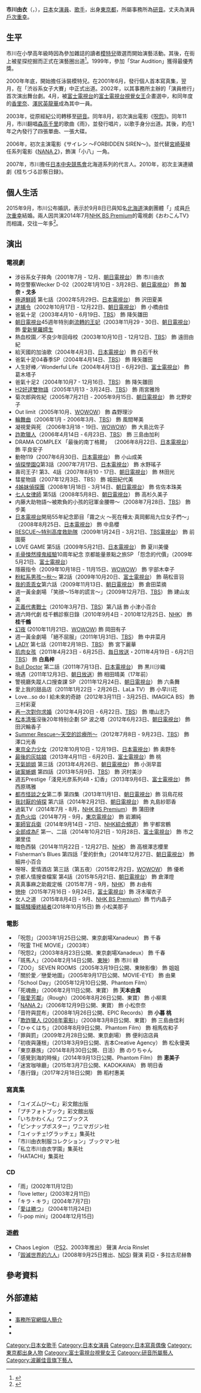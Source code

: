{{Distinguish|石川由依}}
{{藝人
|姓名 = 市川由衣
|類型 = 女演員
|圖片 = 
|圖片尺寸 = 
|圖片簡介 = 
|原名 = 
|外文名 = {{lang|ja|市川 由衣 }}
|外文 =  ja
|羅馬拼音 = Ichikawa Yui 
|英文名 = 
|暱稱 = 
|其他藝名 = 
|國籍 = {{JPN}}
|出生日期 = {{birth_date_and_age|1986|2|10}}
|出生地點 = {{flag|Japan|1986}}[[東京都|東京都]][[中野區|中野區]]
|逝世日期 = 
|逝世地點 = 
|職業 = [[模特兒|模特兒]]、[[演員|演員]]、[[歌手|歌手]]
|語言 = [[日語|日語]]
|母校 = [[東京都立代代木高等學校|東京都立代代木高等學校]]
|宗教信仰 =
|配偶 = {{marriage|[[戶次重幸|戶次重幸]]|2015-9-8}}
|兒女 = 2子
|父母 = 
|出道地點 = 
|出道作 = 
|出道日期 = {{start date and age|2000}}
|代表作 = 
|活躍年代 = 200年至今
|唱片公司 = 
|經紀公司 = [[研音|研音]]
|網站 = {{official|https://www.ken-on.co.jp/yui/}}
|獎項 = 
|IMDb = 1368557
}}
{{japanese|japanese=市川 由衣|kana=いちかわ ゆい|romaji=Ichikawa Yui}}

'''市川由衣'''（{{jpn|j=市川 由衣|hg=いちかわ ゆい|rm=Ichikawa Yui}}，{{bd|1986年|2月10日|||catIdx=Ichikawa Yui}}），[[日本|日本]]女[[演員|演員]]、[[歌手|歌手]]，出身[[東京都|東京都]]，所屬事務所為[[研音|研音]]。丈夫為演員[[戶次重幸|戶次重幸]]。

==生平==
市川在小學高年級時因為參加雜誌的讀者[[模特兒|模特兒]]徵選而開始演藝活動。其後，在街上被星探挖掘而正式在演藝圈出道<ref>{{cite interview|subject=市川由衣 |interviewer=佐々木香奈 |title=女に直撃!思い出テレビvol.13「いろんな役に挑戦してみたい」 |url=http://tv.jp.msn.com/features/interview_bijo/article.aspx?cp-documentid=4427935&page=0 |program=MSNエンタメ |date= |accessdate=2013-05-06|archiveurl=https://web.archive.org/web/20110614025144/http://tv.jp.msn.com/features/interview_bijo/article.aspx?cp-documentid=4427935&page=0 |archivedate=2011-06-14|deadurl=yes }}</ref>。1999年，參加「Star Audition」獲得最優秀獎。

2000年年底，開始擔任泳裝模特兒。在2001年6月，發行個人首本寫真集，翌月，在「渋谷系女子大賽」中正式出道。2002年，以其事務所主辦的「演員修行」首次演出舞台劇。4月，被[[富士電視台|富士電視台]]的[[富士電視台視覺女王|富士電視台視覺女王]]企畫選中，和同年度的[[香里奈|香里奈]]、[[澤尻英龍華|澤尻英龍華]]成為其中一員。

2003年，從原經紀公司轉移至[[研音|研音]]。同年8月，初次演出電影《[[呪怨|呪怨]]》。同年11月，市川翻唱[[森高千里|森高千里]]的歌曲《雨》，並發行唱片，以歌手身分出道。其後，約在1年之內發行了四張單曲、一張大碟。

2006年，初次主演電影《サイレン 〜FORBIDDEN SIREN〜》。並代替[[宮崎葵|宮崎葵]]接任系列電影《[[NANA_2|NANA 2]]》，飾演「小八」一角。

2007年，市川擔任[[日本中央競馬會|日本中央競馬會]]北海道系列的代言人。2010年，初次主演連續劇《桂ちづる診察日録》。

== 個人生活 ==
2015年9月，市川公布婚訊，表示於9月8日已與知名[[北海道|北海道]]演劇團體「{{link-ja|TEAM NACS|TEAM NACS}}」成員[[戶次重幸|戶次重幸]]結婚。兩人因共演2014年7月[[NHK_BS_Premium|NHK BS Premium]]的電視劇《おわこんTV》而相識，交往一年多<ref>{{Cite web |url=http://www.sanspo.com/geino/news/20150910/mrg15091005060002-n1.html |title=市川由衣が電撃婚！戸次重幸と12歳差、昨夏ドラマ共演がきっかけ |access-date=2015-09-10 |archive-date=2019-12-01 |archive-url=https://web.archive.org/web/20191201101247/https://www.sanspo.com/geino/news/20150910/mrg15091005060002-n1.html |dead-url=no }}</ref>。

== 演出 ==
=== 電視劇 ===
* 涉谷系女子摔角（2001年7月 - 12月、[[朝日電視台|朝日電視台]]） 飾 市川由衣
* 時空警察Wecker D-02（2002年1月10日 - 3月28日、[[朝日電視台|朝日電視台]]） 飾 '''加奈・戈多'''
* [[極道鮮師|極道鮮師]] 第七話（2002年5月29日、[[日本電視台|日本電視台]]） 飾 沢田夏美
* [[逮捕令_(漫畫)#電視劇|逮捕令]]（2002年10月17日 - 12月22日、[[朝日電視台|朝日電視台]]） 飾 小橋由佳
* 爸氣十足（2003年4月10 - 6月19日、[[TBS|TBS]]） 飾 降矢雛田
* [[朝日電視台|朝日電視台]]45週年特別劇[[流轉的王妃|流轉的王妃]]（2003年11月29 - 30日、[[朝日電視台|朝日電視台]]） 飾 [[愛新覺羅嫮生|愛新覺羅嫮生]]
* 熱血校園／不良少年回母校（2003年10月10日 - 12月12日、[[TBS|TBS]]） 飾 遠田由紀
* 給天國的加油歌（2004年4月3日、[[日本電視台|日本電視台]]） 飾 白石千秋
* 爸氣十足04春季SP（2004年4月14日、[[TBS|TBS]]） 飾 降矢雛田
* 人生好棒／Wonderful Life（2004年4月13日 - 6月29日、[[富士電視台|富士電視台]]） 飾 葛木塔子
* 爸氣十足2（2004年10月7 - 12月16日、[[TBS|TBS]]） 飾 降矢雛田
* [[H2_(漫畫)#電視劇|H2好逑雙物語]]（2005年1月13 - 3月24日、[[TBS|TBS]]） 飾 雨宮雅玲
* 菊次郎與佐紀（2005年7月21日 - 2005年9月15日、[[朝日電視台|朝日電視台]]） 飾 北野安子
* Out limit（2005年10月、[[WOWOW|WOWOW]]） 飾 森野理沙
* [[輪舞曲_(電視劇)|輪舞曲]]（2006年1月 - 2006年3月、[[TBS|TBS]]） 飾 風間琴美
* 凝視愛與死 （2006年3月18 - 19日、[[WOWOW|WOWOW]]） 飾 大島比佐子
* [[詐欺獵人#電視劇|詐欺獵人]]（2006年4月14日 - 6月23日、[[TBS|TBS]]） 飾 三島由加利
* DRAMA COMPLEX 「最後的南丁格爾」 （2006年8月22日、[[日本電視台|日本電視台]]） 飾 平良安子
* 動物119（2007年6月30日、[[日本電視台|日本電視台]]） 飾 小山成美 
* [[偵探學園Q#電視劇|偵探學園Q]]第3話（2007年7月17日、[[日本電視台|日本電視台]]） 飾 水野瑤子
* 壽司王子! 第3、4話（2007年8月10 - 17日、[[朝日電視台|朝日電視台]]） 飾 林田光
* 彗星物語（2007年12月3日、TBS） 飾 城田紀代美
* [[4姊妹偵探團|4姊妹偵探團]]（2008年1月18日 - 3月14日、[[朝日電視台|朝日電視台]]） 飾 佐佐本珠美
* [[七人女律師|七人女律師]] 第5話（2008年5月8日、[[朝日電視台|朝日電視台]]） 飾 高杉久美子
* 内藤大助物語〜被欺負的小孩的冠軍金腰帶〜（2008年7月28日、[[TBS|TBS]]） 飾 步美
* [[日本電視台|日本電視台]]開局55年紀念節目「霧之火 ～死在樺太‧真岡郵局九位女子們～」（2008年8月25日、[[日本電視台|日本電視台]]） 飾 中島櫻
* [[RESCUE〜特別高度救助隊|RESCUE〜特別高度救助隊]]（2009年1月24日 - 3月21日、[[TBS電視台|TBS電視台]]） 飾 前園葵
* LOVE GAME 第5話（2009年5月21日、[[日本電視台|日本電視台]]） 飾 夏川美優
* [[毛骨悚然撞鬼經驗|毛骨悚然撞鬼經驗]]10周年紀念 京都能量景點之旅SP 「怨念的代價」（2009年5月21日、[[富士電視台|富士電視台]]）
* 隱蔽指令（2009年10月18日 - 11月15日、[[WOWOW|WOWOW]]） 飾 宇部木幸子
* [[粉紅系男孩#粉紅系男孩〜秋〜|粉紅系男孩〜秋〜]] 第2話（2009年10月20日、[[富士電視台|富士電視台]]） 飾 萌松音羽
* [[我的乖乖女|我的乖乖女]]第六話（2009年11月13日、[[朝日電視台|朝日電視台]]） 飾 倉田菜摘
* 週一黃金劇場 「笑顔〜15年的謊言〜」（2009年12月7日、[[TBS|TBS]]） 飾 建山友美
* [[正義代書戰士|正義代書戰士]]（2010年3月7日、[[TBS|TBS]]）第八話 飾 小津小百合
* 週六時代劇 桂千鶴診察日錄（2010年9月4日 - 2010年12月25日、[[NHK|NHK]]） 飾 '''桂千鶴'''
* [[幻夜#電視劇|幻夜]] (2010年11月21日、[[WOWOW|WOWOW]]) 飾 岡田有子
* 週一黃金劇場 「絕不屈服」（2011年1月31日、[[TBS|TBS]]） 飾 中井菜月
* [[LADY_(電視劇)|LADY]] 第七話（2011年2月18日、[[TBS|TBS]]） 飾 宮下麗華
* [[肌肉女孩|肌肉女孩]]（2011年4月23日 - 6月25日、[[毎日放送|毎日放送]]・2011年4月19日 - 6月21日[[TBS|TBS]]） 飾 '''白鳥梓'''
*[[Bull_Doctor|Bull Doctor]] 第二話（2011年7月13日、[[日本電視台|日本電視台]]） 飾 黒川沙織
* 境遇（2011年12月3日、[[朝日放送|朝日放送]]）飾 相田晴美（17年前）
* 警視廳失蹤人口搜查課 SP（2011年12月24日、[[朝日電視台|朝日電視台]]） 飾 六条舞
* 愛上我的甜品店（2011年1月22日 - 2月26日、LaLa TV） 飾 小早川花
* Love...so do I 給未來的奇跡（2012年3月11日 - 3月25日、IMAGICA BS） 飾 三村彩夏
* [[再一次對你求婚|再一次對你求婚]]（2012年4月20日 - 6月22日、[[TBS|TBS]]） 飾 増山志乃 
* [[松本清張|松本清張]]沒後20年特别企劃 SP 波之塔（2012年6月23日、[[朝日電視台|朝日電視台]]） 飾 田沢輪香子 
* [[Summer_Rescue～天空的診療所～|Summer Rescue～天空的診療所～]]（2012年7月8日 - 9月23日、[[TBS|TBS]]） 飾 澤口光香
* [[東京全力少女|東京全力少女]]（2012年10月10日 - 12月19日、[[日本電視台|日本電視台]]）飾 奥野冬 
* [[最後的灰姑娘|最後的灰姑娘]]（2013年4月11日 - 6月20日、[[富士電視台|富士電視台]]）飾 桃 
* [[天氣姐姐_(2013年電視劇)|天氣姐姐]] 第三話（2013年4月26日、[[朝日電視台|朝日電視台]]） 飾 小渕早苗 
* [[破案蜥蜴|破案蜥蜴]] 第四話（2013年5月9日、[[TBS|TBS]]） 飾 沢村美沙
* 週五Prestige「淺見光彦系列48・幻香」（2013年9月6日、[[富士電視台|富士電視台]]） 飾 西原瑪雅
* [[都市怪談之女|都市怪談之女]]第二季 第四集（2013年11月1日、[[朝日電視台|朝日電視台]]）飾 羽鳥花枝 
* [[我討厭的偵探|我討厭的偵探]] 第六話（2014年2月21日、[[朝日電視台|朝日電視台]]） 飾 丸島紗耶香
* 過氣TV（2014年7月 - 8月，[[NHK_BS_Premium|NHK BS Premium]]） 飾 蒲田律
* [[青色火焰|青色火焰]]（2014年7月 - 9月，[[東京電視台|東京電視台]]） 飾 岩瀬純
* [[軍師官兵衛|軍師官兵衛]]（2014年9月14日 - 21日、[[NHK綜合頻道|NHK綜合頻道]]） 飾 宇都宮鶴
* [[全部成為F|全部成為F]] 第一、二話（2014年10月21日 - 10月28日、[[富士電視台|富士電視台]]） 飾 市之瀬里佳
* 暗色西裝（2014年11月22日 - 12月27日、[[NHK|NHK]]） 飾 高根澤志櫻里
* Fisherman's Blues 第四話「愛的針魚」（2014年12月27日、[[朝日電視台|朝日電視台]]） 飾 細井小百合
* 呀呀、愛情酒店 第三話（第五夜）（2015年2月2日，[[WOWOW|WOWOW]]） 飾 優希 
* 京都人情搜查檔案 第4話（2015年5月21日、[[朝日電視台|朝日電視台]]） 飾 倉澤燈
* 真真事麻之助裁定帳（2015年7月 - 9月，[[NHK|NHK]]） 飾 お由有 
*[[戀仲|戀仲]]（2015年7月16日 - 9月24日，[[富士電視台|富士電視台]]）飾 冴木瑠衣子
* 女人之道 （2015年8月4日 - 9月、[[NHK_BS_Premium|NHK BS Premium]]）飾 竹内晶子
* [[職場騷擾終結者|職場騷擾終結者]](2018年10月15日) 飾 小松美那子

=== 電影 ===
* 「呪怨」（2003年1月25日公開、東京劇場Xanadeux） 飾 千春
* 「呪霊 THE MOVIE」（2003年） 
* 「呪怨2」（2003年8月23日公開、東京劇場Xanadeux）  飾 千春
* 「斑馬人」（2004年2月14日公開、[[東映|東映]]） 飾 市川 綠 
* 「ZOO」 SEVEN ROOMS（2005年3月19日公開、東映影像） 飾 姐姐
* 「關於愛／戀愛地圖」（2005年9月17日公開、MOVIE-EYE） 飾 由果
* 「School Day」（2005年12月10日公開、Phantom Film） 
* 「死魂曲」（2006年2月11日公開、東寶） 飾 '''天本由貴'''
* 「[[我愛芳鄰|我愛芳鄰]]」（Rough）（2006年8月26日公開、東寶） 飾 小柳熏
* 「[[NANA_2|NANA 2]]」（2006年12月9日公開、東寶） 飾 小松奈奈
* 「音符與昆布」（2008年1月26日公開、EPIC Records） 飾 '''小暮 桃'''
* 「[[詐欺獵人|欺詐獵人 (2008年電影)]]」（2008年3月8日公開、東寶） 飾 三島由佳利
* 「ひゃくはち」（2008年8月9日公開、Phantom Film） 飾 相馬佐和子
* 「罪與罰」（2009年2月28日公開、東京劇場） 飾 便利店店員
* 「初夜與蓮根」（2013年3月9日公開、吉本Creative Agency） 飾 松永優美
* 「東京暴族」（2014年8月30日公開、日活） 飾 のりちゃん
* 「感覺到海的時候」（2014年9月13日公開、Phantom Film） 飾 '''恵美子'''
* 「迷宮咖啡廳」（2015年3月7日公開、KADOKAWA） 飾 明日香
* 「愚行錄」（2017年2月18日公開） 飾 稻村惠美

=== 寫真集 ===
* 「ユイズムび～む」彩文館出版 
* 「プチフォトブック」彩文館出版 
* 「いちかわくん」ワニブックス 
* 「ピンナップポスター」ワニマガジン社 
* 「ユイッチェ!グラッチェ」集英社 
* 「市川由衣制服コレクション」ブックマン社 
* 「私立市川由衣学園」集英社 
* 「HATACHI」集英社

=== CD ===
* 「雨」(2002年11月12日)
* 「love letter」(2003年2月11日)
* 「キラ・キラ」(2004年7月7日)
* 「[[有愛必勝|愛は勝つ]]」 (2004年11月24日)
* 「i-pop mini」(2004年12月15日)

=== 遊戲 ===
* Chaos Legion （[[PS2|PS2]]、2003年推出） 聲演 Arcia Rinslet
* 「[[毀滅世界的六人|毀滅世界的六人]]」(2008年9月25日推出、[[NDS|NDS]]) 聲演 莉亞・多拉古尼赫魯

== 參考資料 ==
{{reflist}}

== 外部連結 ==
* {{Official|http://www.ken-on.co.jp/yui/}}
* [https://www.ken-on.co.jp/artists/ichikawa/ 事務所官網個人簡介] {{Wayback|url=https://www.ken-on.co.jp/artists/ichikawa/ |date=20210420092852 }}
* {{Instagram|yui_ick}}{{ja}}
* {{Ameba|yuisblog}}

{{研音集團}}
{{富士电视台视觉女王}}

{{authority control}}
{{DEFAULTSORT:Ichikawa, Yui}}
[[Category:日本女歌手|Category:日本女歌手]]
[[Category:日本女演員|Category:日本女演員]]
[[Category:日本寫真偶像|Category:日本寫真偶像]]
[[Category:東京都出身人物|Category:東京都出身人物]]
[[Category:富士電視台視覺女王|Category:富士電視台視覺女王]]
[[Category:研音所屬藝人|Category:研音所屬藝人]]
[[Category:波麗佳音旗下藝人|Category:波麗佳音旗下藝人]]